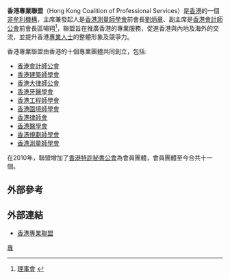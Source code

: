 '''香港專業聯盟'''（Hong Kong Coalition of Professional Services）是[[香港|香港]]的一個[[非牟利機構|非牟利機構]]，主席兼發起人是[[香港測量師學會|香港測量師學會]]前會長[[劉炳章|劉炳章]]、副主席是[[香港會計師公會|香港會計師公會]]前會長區嘯翔<ref>[http://www.cps.hk/b5_board.php 理事會] {{webarchive|url=https://web.archive.org/web/20121028151713/http://www.cps.hk/b5_board.php |date=2012-10-28 }}</ref>，聯盟旨在推廣香港的專業服務，促進香港與內地及海外的交流，並提升香港[[專業人士|專業人士]]的整體形象及競爭力。

香港專業聯盟由香港的十個專業團體共同創立，包括:
*[[香港會計師公會|香港會計師公會]]
*[[香港建築師學會|香港建築師學會]]
*[[香港大律師公會|香港大律師公會]]
*[[香港牙醫學會|香港牙醫學會]]
*[[香港工程師學會|香港工程師學會]]
*[[香港園境師學會|香港園境師學會]]
*[[香港律師會|香港律師會]]
*[[香港醫學會|香港醫學會]]
*[[香港規劃師學會|香港規劃師學會]]
*[[香港測量師學會|香港測量師學會]]

在2010年，聯盟增加了[[香港特許秘書公會|香港特許秘書公會]]為會員團體，會員團體至今合共十一個。

==外部參考==
{{reflist}}

==外部連結==
*[http://www.cps.hk/ 香港專業聯盟]

[[Category:香港專業團體|專]]